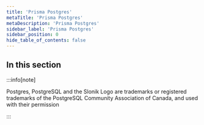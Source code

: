 ```yaml
---
title: 'Prisma Postgres'
metaTitle: 'Prisma Postgres'
metaDescription: 'Prisma Postgres'
sidebar_label: 'Prisma Postgres'
sidebar_position: 0
hide_table_of_contents: false
---
```


## In this section

<Subsections depth="3" />

:::info[note]

Postgres, PostgreSQL and the Slonik Logo are trademarks or registered trademarks of the PostgreSQL Community Association of Canada, and used with their permission

:::